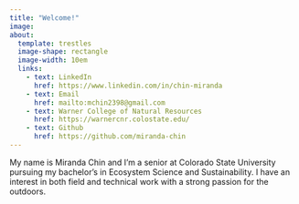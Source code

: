 ```yaml
---
title: "Welcome!"
image: 
about:
  template: trestles
  image-shape: rectangle
  image-width: 10em
  links: 
    - text: LinkedIn
      href: https://www.linkedin.com/in/chin-miranda
    - text: Email
      href: mailto:mchin2398@gmail.com
    - text: Warner College of Natural Resources
      href: https://warnercnr.colostate.edu/
    - text: Github
      href: https://github.com/miranda-chin
---
```


My name is Miranda Chin and I'm a senior at Colorado State University pursuing my bachelor's in Ecosystem Science and Sustainability. I have an interest in both field and technical work with a strong passion for the outdoors.
